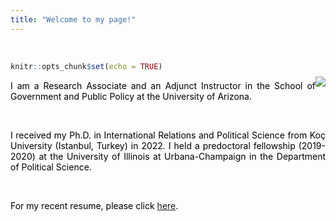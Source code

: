 ```yaml
---
title: "Welcome to my page!"
---
```


<br>

<style>
body {
text-align: justify}
</style>
```r
knitr::opts_chunk$set(echo = TRUE)
```
<div style= "float:right;position: relative; top: -20px;">
![](photo.jpg)
</div>

<p style="color:black"><p style="color:black">I am a Research Associate and an Adjunct Instructor in the School of Government and Public Policy at the University of Arizona.</p>

<br>

<p style="color:black"><p style="color:black">I received my Ph.D. in International Relations and Political Science from Koç University (Istanbul, Turkey) in 2022. I held a predoctoral fellowship (2019-2020) at the University of Illinois at Urbana-Champaign in the Department of Political Science. </p>

<br>

<p style="color:black">For my recent resume, please click <a href="https://www.dropbox.com/scl/fi/glkm1gyhl2r59tvt0ynkt/Ar-_Emine_CV.pdf?rlkey=zu4wc3vr6km0ma5u2pl5ytoco&dl=0">here</a>.</p> 







